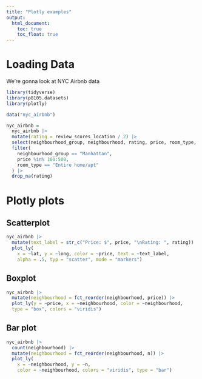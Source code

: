 ```yaml
---
title: "Plotly examples"
output: 
  html_document:
    toc: true
    toc_float: true
---
```


# Loading Data

We're gonna look at NYC Airbnb data

```r
library(tidyverse)
library(p8105.datasets)
library(plotly)
```

```r
data("nyc_airbnb")

nyc_airbnb = 
  nyc_airbnb |> 
  mutate(rating = review_scores_location / 2) |> 
  select(neighbourhood_group, neighbourhood, rating, price, room_type, lat, long) |> 
  filter(
    neighbourhood_group == "Manhattan",
    price %in% 100:500,
    room_type == "Entire home/apt"
  ) |> 
  drop_na(rating)
```

# Plotly plots

## Scatterplot

```r
nyc_airbnb |> 
  mutate(text_label = str_c("Price: $", price, "\nRating: ", rating)) |> 
  plot_ly(
    x = ~lat, y = ~long, color = ~price, text = ~text_label, 
    alpha = .5, typ = "scatter", mode = "markers")
```

## Boxplot

```r
nyc_airbnb |> 
  mutate(neighbourhood = fct_reorder(neighbourhood, price)) |> 
  plot_ly(y = ~price, x = ~neighbourhood, color = ~neighbourhood,
  type = "box", colors = "viridis")
```

## Bar plot

```r
nyc_airbnb |> 
  count(neighbourhood) |> 
  mutate(neighbourhood = fct_reorder(neighbourhood, n)) |> 
  plot_ly(
    x = ~neighbourhood, y = ~n, 
    color = ~neighbourhood, colors = "viridis", type = "bar")
```











